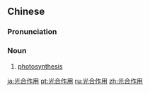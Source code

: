==Chinese==
{{zh-forms|type=22}}

===Pronunciation===
{{zh-pron
|m=guānghé zuòyòng
|c=gwong1 hap6 zok3 jung6
|cat=n
}}

===Noun===
{{zh-noun}}

# {{lb|zh|biology}} [[photosynthesis]] {{gloss|biological process}}

[[ja:光合作用]]
[[pt:光合作用]]
[[ru:光合作用]]
[[zh:光合作用]]